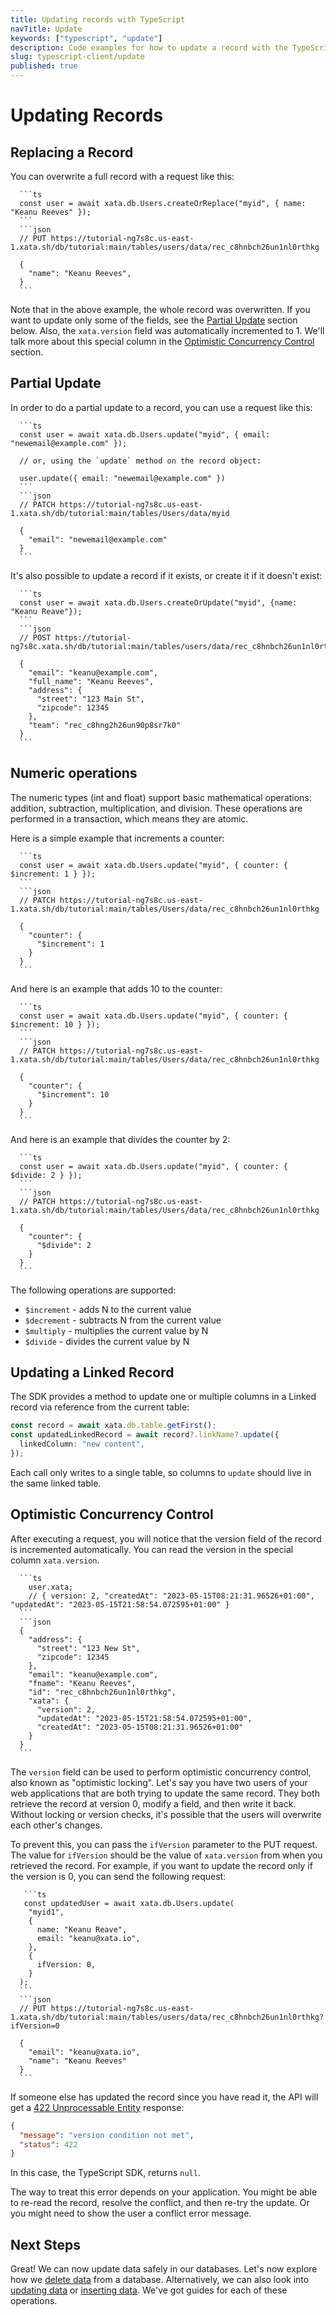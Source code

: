 ```yaml
---
title: Updating records with TypeScript
navTitle: Update
keywords: ["typescript", "update"]
description: Code examples for how to update a record with the TypeScript client
slug: typescript-client/update
published: true
---
```


# Updating Records

## Replacing a Record

You can overwrite a full record with a request like this:

````ts|json
  ```ts
  const user = await xata.db.Users.createOrReplace("myid", { name: "Keanu Reeves" });
  ```
  ```json
  // PUT https://tutorial-ng7s8c.us-east-1.xata.sh/db/tutorial:main/tables/users/data/rec_c8hnbch26un1nl0rthkg

  {
    "name": "Keanu Reeves",
  }
  ```
````

Note that in the above example, the whole record was overwritten. If you want to update only some of the fields, see the [Partial Update](#partial-update) section below. Also, the `xata.version` field was automatically incremented to 1. We'll talk more about this special column in the [Optimistic Concurrency Control](#optimistic-concurrency-control) section.

## Partial Update

In order to do a partial update to a record, you can use a request like this:

````ts|json
  ```ts
  const user = await xata.db.Users.update("myid", { email: "newemail@example.com" });

  // or, using the `update` method on the record object:

  user.update({ email: "newemail@example.com" })
  ```
  ```json
  // PATCH https://tutorial-ng7s8c.us-east-1.xata.sh/db/tutorial:main/tables/Users/data/myid

  {
    "email": "newemail@example.com"
  }
  ```
````

It's also possible to update a record if it exists, or create it if it doesn't exist:

````ts|json
  ```ts
  const user = await xata.db.Users.createOrUpdate("myid", {name: "Keanu Reave"});
  ```
  ```json
  // POST https://tutorial-ng7s8c.xata.sh/db/tutorial:main/tables/users/data/rec_c8hnbch26un1nl0rthkg

  {
    "email": "keanu@example.com",
    "full_name": "Keanu Reeves",
    "address": {
      "street": "123 Main St",
      "zipcode": 12345
    },
    "team": "rec_c8hng2h26un90p8sr7k0"
  }
  ```
````

## Numeric operations

The numeric types (int and float) support basic mathematical operations: addition, subtraction, multiplication, and division. These operations are performed in a transaction, which means they are atomic.

Here is a simple example that increments a counter:

````ts|json
  ```ts
  const user = await xata.db.Users.update("myid", { counter: { $increment: 1 } });
  ```
  ```json
  // PATCH https://tutorial-ng7s8c.us-east-1.xata.sh/db/tutorial:main/tables/Users/data/rec_c8hnbch26un1nl0rthkg

  {
    "counter": {
      "$increment": 1
    }
  }
  ```
````

And here is an example that adds 10 to the counter:

````ts|json
  ```ts
  const user = await xata.db.Users.update("myid", { counter: { $increment: 10 } });
  ```
  ```json
  // PATCH https://tutorial-ng7s8c.us-east-1.xata.sh/db/tutorial:main/tables/Users/data/rec_c8hnbch26un1nl0rthkg

  {
    "counter": {
      "$increment": 10
    }
  }
  ```
````

And here is an example that divides the counter by 2:

````ts|json
  ```ts
  const user = await xata.db.Users.update("myid", { counter: { $divide: 2 } });
  ```
  ```json
  // PATCH https://tutorial-ng7s8c.us-east-1.xata.sh/db/tutorial:main/tables/Users/data/rec_c8hnbch26un1nl0rthkg

  {
    "counter": {
      "$divide": 2
    }
  }
  ```
````

The following operations are supported:

- `$increment` - adds N to the current value
- `$decrement` - subtracts N from the current value
- `$multiply` - multiplies the current value by N
- `$divide` - divides the current value by N

## Updating a Linked Record

The SDK provides a method to update one or multiple columns in a Linked record via reference from the current table:

```ts
const record = await xata.db.table.getFirst();
const updatedLinkedRecord = await record?.linkName?.update({
  linkedColumn: "new content",
});
```

Each call only writes to a single table, so columns to `update` should live in the same linked table.

## Optimistic Concurrency Control

After executing a request, you will notice that the version field of the record is incremented automatically. You can read the version in the special column `xata.version`.

````ts|json
  ```ts
    user.xata;
    // { version: 2, "createdAt": "2023-05-15T08:21:31.96526+01:00", "updatedAt": "2023-05-15T21:58:54.072595+01:00" }
  ```
  ```json
  {
    "address": {
      "street": "123 New St",
      "zipcode": 12345
    },
    "email": "keanu@example.com",
    "fname": "Keanu Reeves",
    "id": "rec_c8hnbch26un1nl0rthkg",
    "xata": {
      "version": 2,
      "updatedAt": "2023-05-15T21:58:54.072595+01:00",
      "createdAt": "2023-05-15T08:21:31.96526+01:00"
    }
  }
  ```
````

The `version` field can be used to perform optimistic concurrency control, also known as "optimistic locking". Let's say you have two users of your web applications that are both trying to update the same record. They both retrieve the record at version 0, modify a field, and then write it back. Without locking or version checks, it's possible that the users will overwrite each other's changes.

To prevent this, you can pass the `ifVersion` parameter to the PUT request. The value for `ifVersion` should be the value of `xata.version` from when you retrieved the record. For example, if you want to update the record only if the version is 0, you can send the following request:

````ts|json
   ```ts
   const updatedUser = await xata.db.Users.update(
    "myid1",
    {
      name: "Keanu Reave",
      email: "keanu@xata.io",
    },
    {
      ifVersion: 0,
    }
  );
  ```
  ```json
  // PUT https://tutorial-ng7s8c.us-east-1.xata.sh/db/tutorial:main/tables/users/data/rec_c8hnbch26un1nl0rthkg?ifVersion=0

  {
    "email": "keanu@xata.io",
    "name": "Keanu Reeves"
  }
  ```
````

If someone else has updated the record since you have read it, the API will get a [422 Unprocessable Entity](https://developer.mozilla.org/en-US/docs/Web/HTTP/Status/422) response:

```json
{
  "message": "version condition not met",
  "status": 422
}
```

In this case, the TypeScript SDK, returns `null`.

The way to treat this error depends on your application. You might be able to re-read the record, resolve the conflict, and then re-try the update. Or you might need to show the user a conflict error message.

## Next Steps

Great! We can now update data safely in our databases. Let's now explore how we [delete data](/typescript-client/delete) from a database. Alternatively, we can also look into [updating data](/typescript-client/update) or [inserting data](/typescript-client/insert). We've got guides for each of these operations.
